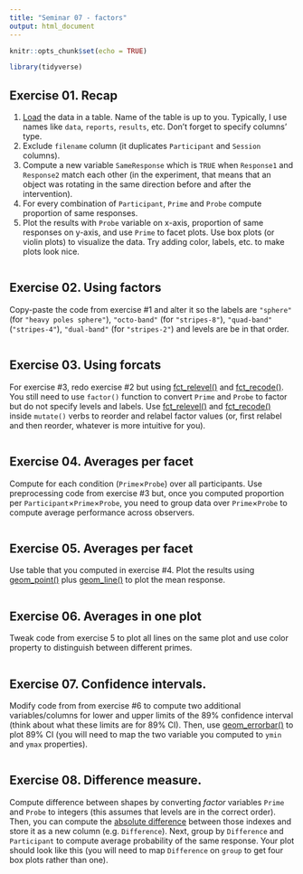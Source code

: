```yaml
---
title: "Seminar 07 - factors"
output: html_document
---
```


```r
knitr::opts_chunk$set(echo = TRUE)

library(tidyverse)
```


## Exercise 01. Recap

1. [Load](#readr) the data in a table. Name of the table is up to you. Typically, I use names like `data`, `reports`, `results`, etc. Don't forget to specify columns' type.
2. Exclude `filename` column (it duplicates `Participant` and `Session` columns).
3. Compute a new variable `SameResponse` which is `TRUE` when `Response1` and `Response2` match each other (in the experiment, that means that an object was rotating in the same direction before and after the intervention).
4. For every combination of `Participant`, `Prime` and `Probe` compute proportion of same responses.
5. Plot the results with `Probe` variable on x-axis, proportion of same responses on y-axis, and use `Prime` to facet plots. Use box plots (or violin plots) to visualize the data. Try adding color, labels, etc. to make plots look nice.

```r
```


## Exercise 02. Using factors

Copy-paste the code from exercise #1 and alter it so the labels are `"sphere"` (for `"heavy poles sphere"`), `"octo-band"` (for `"stripes-8"`), `"quad-band"` (`"stripes-4"`), `"dual-band"` (for `"stripes-2"`) and levels are be in that order.

```r
```


## Exercise 03. Using forcats
For exercise #3, redo exercise #2 but using [fct_relevel()](https://forcats.tidyverse.org/reference/fct_relevel.html) and [fct_recode()](https://forcats.tidyverse.org/reference/fct_recode.html). You still need to use `factor()` function to convert `Prime` and `Probe` to factor but do not specify levels and labels. Use [fct_relevel()](https://forcats.tidyverse.org/reference/fct_relevel.html) and [fct_recode()](https://forcats.tidyverse.org/reference/fct_recode.html) inside `mutate()` verbs to reorder and relabel factor values (or, first relabel and then reorder, whatever is more intuitive for you).

```r
```

## Exercise 04. Averages per facet
Compute for each condition (`Prime`×`Probe`) over all participants. Use preprocessing code from exercise #3 but, once you computed proportion per `Participant`×`Prime`×`Probe`, you need to group data over `Prime`×`Probe` to compute average performance across observers.

```r
```

## Exercise 05. Averages per facet
Use table that you computed in exercise #4. Plot the results using [geom_point()](https://ggplot2.tidyverse.org/reference/geom_point.html) plus [geom_line()](https://ggplot2.tidyverse.org/reference/geom_path.html) to plot the mean response.

```r
```

## Exercise 06. Averages in one plot
Tweak code from exercise 5 to plot all lines on the same plot and use color property to distinguish between different primes.

```r
```

## Exercise 07. Confidence intervals.
Modify code from from exercise #6 to compute two additional variables/columns for lower and upper limits of the 89% confidence interval (think about what these limits are for 89% CI). Then, use [geom_errorbar()](https://ggplot2.tidyverse.org/reference/geom_linerange.html) to plot 89% CI (you will need to map the two variable you computed to `ymin` and `ymax` properties).

```r
```

## Exercise 08. Difference measure.
Compute difference between shapes by converting _factor_ variables `Prime` and `Probe` to integers (this assumes that levels are in the correct order). Then, you can compute the [absolute difference](https://stat.ethz.ch/R-manual/R-devel/library/base/html/MathFun.html) between those indexes and store it as a new column (e.g. `Difference`). Next, group by `Difference` and `Participant` to compute average probability of the same response. Your plot should look like this (you will need to map `Difference` on `group` to get four box plots rather than one).

```r
```

